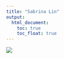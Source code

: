 ```yaml
---
title: "Sabrina Lin"
output: 
  html_document:
    toc: true
    toc_float: true
---
```


![](http://giphygifs.s3.amazonaws.com/media/Cx2qDJYjwq1ji/giphy.gif)


